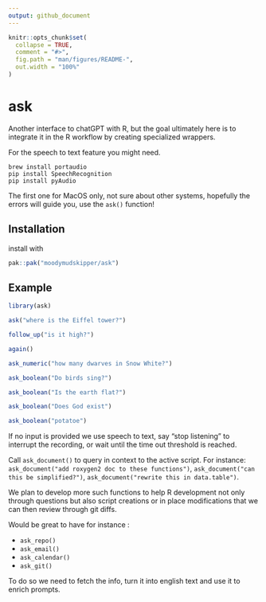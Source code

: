 ```yaml
---
output: github_document
---
```


<!-- README.md is generated from README.Rmd. Please edit that file -->

```r
knitr::opts_chunk$set(
  collapse = TRUE,
  comment = "#>",
  fig.path = "man/figures/README-",
  out.width = "100%"
)
```

# ask

Another interface to chatGPT with R, but the goal ultimately here is to integrate
it in the R workflow by creating specialized wrappers.

For the speech to text feature you might need.

```
brew install portaudio
pip install SpeechRecognition
pip install pyAudio
```

The first one for MacOS only, not sure about other systems, hopefully the 
errors will guide you, use the `ask()` function!

## Installation

install with

``` r
pak::pak("moodymudskipper/ask")
```

## Example

```r
library(ask)

ask("where is the Eiffel tower?")

follow_up("is it high?")

again()

ask_numeric("how many dwarves in Snow White?")

ask_boolean("Do birds sing?")

ask_boolean("Is the earth flat?")

ask_boolean("Does God exist")

ask_boolean("potatoe")
```

If no input is provided we use speech to text, say "stop listening" to interrupt the
recording, or wait until the time out threshold is reached.

Call `ask_document()` to query in context to the active script. For instance:
`ask_document("add roxygen2 doc to these functions")`, 
`ask_document("can this be simplified?")`,
`ask_document("rewrite this in data.table")`.

We plan to develop more such functions to help R development not only through
questions but also script creations or in place modifications that we can then review through git diffs.

Would be great to have for instance : 

* `ask_repo()`
* `ask_email()`
* `ask_calendar()`
* `ask_git()`

To do so we need to fetch the info, turn it into english text and use it to enrich
prompts.
